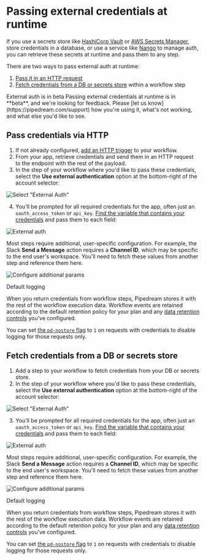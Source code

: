 
# Passing external credentials at runtime

If you use a secrets store like [HashiCorp Vault](https://www.vaultproject.io/) or [AWS Secrets Manager](https://aws.amazon.com/secrets-manager/), store credentials in a database, or use a service like [Nango](https://www.nango.dev/) to manage auth, you can retrieve these secrets at runtime and pass them to any step.

There are two ways to pass external auth at runtime:

1. [Pass it in an HTTP request](#pass-credentials-via-http)
2. [Fetch credentials from a DB or secrets store](#fetch-credentials-from-a-db-or-secrets-store) within a workflow step

<Callout type="info" emoji="ℹ️">
External auth is in beta
Passing external credentials at runtime is in **beta**, and we're looking for feedback. Please [let us know](https://pipedream.com/support) how you're using it, what's not working, and what else you'd like to see.
</Callout>

## Pass credentials via HTTP

1. If not already configured, [add an HTTP trigger](/workflows/steps/triggers/#http) to your workflow.
2. From your app, retrieve credentials and send them in an HTTP request to the endpoint with the rest of the payload.
3. In the step of your workflow where you'd like to pass these credentials, select the **Use external authentication** option at the bottom-right of the account selector:

![Select "External Auth"](./images/select-external-auth.png)

4. You'll be prompted for all required credentials for the app, often just an `oauth_access_token` or `api_key`. [Find the variable that contains your credentials](/workflows/events/#copying-references-to-event-data) and pass them to each field:

![External auth](https://res.cloudinary.com/pipedreamin/image/upload/v1707630112/docs/Screenshot_2024-02-10_at_9.40.54_PM_hynkvq.png)

Most steps require additional, user-specific configuration. For example, the Slack **Send a Message** action requires a **Channel ID**, which may be specific to the end user's workspace. You'll need to fetch these values from another step and reference them here.

![Configure additional params](https://res.cloudinary.com/pipedreamin/image/upload/v1707630112/docs/Screenshot_2024-02-10_at_9.40.54_PM_hynkvq.png)

<Callout type="warning" emoji="⚠">
Default logging

When you return credentials from workflow steps, Pipedream stores it with the rest of the workflow execution data. Workflow events are retained according to the default retention policy for your plan and any [data retention controls](/workflows/settings/#data-retention-controls) you've configured.

You can set [the `pd-nostore` flag](/workflows/steps/triggers/#x-pd-nostore) to `1` on requests with credentials to disable logging for those requests only.
</Callout>

## Fetch credentials from a DB or secrets store

1. Add a step to your workflow to fetch credentials from your DB or secrets store.
2. In the step of your workflow where you'd like to pass these credentials, select the **Use external authentication** option at the bottom-right of the account selector:

![Select "External Auth"](./images/select-external-auth.png)

3. You'll be prompted for all required credentials for the app, often just an `oauth_access_token` or `api_key`. [Find the variable that contains your credentials](/workflows/events/#copying-references-to-event-data) and pass them to each field:

![External auth](https://res.cloudinary.com/pipedreamin/image/upload/v1707630112/docs/Screenshot_2024-02-10_at_9.40.54_PM_hynkvq.png)

Most steps require additional, user-specific configuration. For example, the Slack **Send a Message** action requires a **Channel ID**, which may be specific to the end user's workspace. You'll need to fetch these values from another step and reference them here.

![Configure additional params](https://res.cloudinary.com/pipedreamin/image/upload/v1707630112/docs/Screenshot_2024-02-10_at_9.40.54_PM_hynkvq.png)

<Callout type="warning" emoji="⚠">
Default logging

When you return credentials from workflow steps, Pipedream stores it with the rest of the workflow execution data. Workflow events are retained according to the default retention policy for your plan and any [data retention controls](/workflows/settings/#data-retention-controls) you've configured.

You can set [the `pd-nostore` flag](/workflows/steps/triggers/#x-pd-nostore) to `1` on requests with credentials to disable logging for those requests only.
</Callout>
